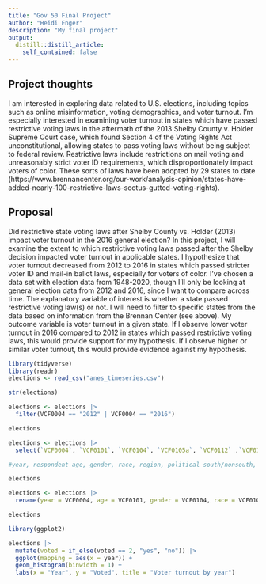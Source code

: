 ```yaml
---
title: "Gov 50 Final Project"
author: "Heidi Enger"
description: "My final project"
output:
  distill::distill_article:
    self_contained: false
---
```




## Project thoughts

I am interested in exploring data related to U.S. elections, including topics such as online misinformation, voting demographics, and voter turnout. I'm especially interested in examining voter turnout in states which have passed restrictive voting laws in the aftermath of the 2013 Shelby County v. Holder Supreme Court case, which found Section 4 of the Voting Rights Act unconstitutional, allowing states to pass voting laws without being subject to federal review. Restrictive laws include restrictions on mail voting and unreasonably strict voter ID requirements, which disproportionately impact voters of color. These sorts of laws have been adopted by 29 states to date (https://www.brennancenter.org/our-work/analysis-opinion/states-have-added-nearly-100-restrictive-laws-scotus-gutted-voting-rights).

## Proposal

Did restrictive state voting laws after Shelby County vs. Holder (2013) impact voter turnout in the 2016 general election? In this project, I will examine the extent to which restrictive voting laws passed after the Shelby decision impacted voter turnout in applicable states. I hypothesize that voter turnout decreased from 2012 to 2016 in states which passed stricter voter ID and mail-in ballot laws, especially for voters of color. I've chosen a data set with election data from 1948-2020, though I'll only be looking at general election data from 2012 and 2016, since I want to compare across time. The explanatory variable of interest is whether a state passed  restrictive voting law(s) or not. I will need to filter to specific states from the data based on information from the Brennan Center (see above). My outcome variable is voter turnout in a given state. If I observe lower voter turnout in 2016 compared to 2012 in states which passed restrictive voting laws, this would provide support for my hypothesis. If I observe higher or similar voter turnout, this would provide evidence against my hypothesis. 


```r
library(tidyverse)
library(readr)
elections <- read_csv("anes_timeseries.csv")
```

```r
str(elections)

elections <- elections |>
  filter(VCF0004 == "2012" | VCF0004 == "2016")

elections
```


```r
elections <- elections |>
  select(`VCF0004`, `VCF0101`, `VCF0104`, `VCF0105a`, `VCF0112` ,`VCF0113`, `VCF0301`, `VCF0310`, `VCF0701`, `VCF0702`, `VCF0703`, `VCF0748`, `VCF0750`, `VCF0803`, `VCF0901a`, `VCF9150`)

#year, respondent age, gender, race, region, political south/nonsouth, party identification, interest in elections, registered to vote, did respondent vote, register and turnout summary, voted on election day or before, voted in person or absentee, liberal/conservative scale, state code, registration status

elections
```

```r
elections <- elections |>
  rename(year = VCF0004, age = VCF0101, gender = VCF0104, race = VCF0105a, region = VCF0112, poli_south = VCF0113, party = VCF0301, interest = VCF0310, registered = VCF0701, voted = VCF0702, turnout_summary = VCF0703, vote_day = VCF0748, vote_method = VCF0750, lib_scale = VCF0803, state_fips = VCF0901a)

elections
```

```r
library(ggplot2)

elections |>
  mutate(voted = if_else(voted == 2, "yes", "no")) |>
  ggplot(mapping = aes(x = year)) +
  geom_histogram(binwidth = 1) +
  labs(x = "Year", y = "Voted", title = "Voter turnout by year")

```






